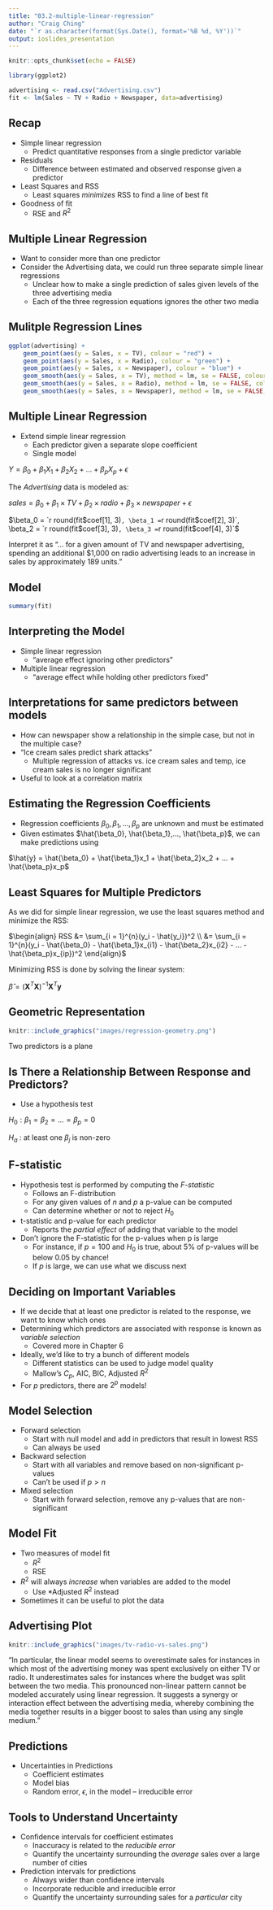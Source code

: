 ```yaml
---
title: "03.2-multiple-linear-regression"
author: "Craig Ching"
date: "`r as.character(format(Sys.Date(), format='%B %d, %Y'))`"
output: ioslides_presentation
---
```


```r
knitr::opts_chunk$set(echo = FALSE)

library(ggplot2)

advertising <- read.csv("Advertising.csv")
fit <- lm(Sales ~ TV + Radio + Newspaper, data=advertising)
```

## Recap

* Simple linear regression
    + Predict quantitative responses from a single predictor variable
* Residuals
    + Difference between estimated and observed response given a predictor
* Least Squares and RSS
    + Least squares *minimizes* RSS to find a line of best fit
* Goodness of fit
    + RSE and $R^2$

## Multiple Linear Regression

* Want to consider more than one predictor
* Consider the Advertising data, we could run three separate simple linear regressions
    + Unclear how to make a single prediction of sales given levels of the three advertising media
    + Each of the three regression equations ignores the other two media

## Mulitple Regression Lines

```r
ggplot(advertising) +
    geom_point(aes(y = Sales, x = TV), colour = "red") +
    geom_point(aes(y = Sales, x = Radio), colour = "green") +
    geom_point(aes(y = Sales, x = Newspaper), colour = "blue") +
    geom_smooth(aes(y = Sales, x = TV), method = lm, se = FALSE, colour = "red") +
    geom_smooth(aes(y = Sales, x = Radio), method = lm, se = FALSE, colour = "green") +
    geom_smooth(aes(y = Sales, x = Newspaper), method = lm, se = FALSE, colour = "blue")
```

## Multiple Linear Regression

* Extend simple linear regression
    + Each predictor given a separate slope coefficient
    + Single model

$Y = \beta_0 + \beta_1 X_1 + \beta_2 X_2 + ... + \beta_p X_p + \epsilon$

The *Advertising* data is modeled as:

$sales = \beta_0 + \beta_1 \times TV + \beta_2 \times radio + \beta_3 \times newspaper + \epsilon$

$\beta_0 = `r round(fit$coef[1], 3)`, \beta_1 = `r round(fit$coef[2], 3)`, \beta_2 = `r round(fit$coef[3], 3)`, \beta_3 = `r round(fit$coef[4], 3)`$

Interpret it as "... for a given amount of TV and newspaper advertising, spending an additional $1,000 on radio advertising leads to an increase in sales by approximately 189 units."

## Model {.smaller}

```r
summary(fit)
```

## Interpreting the Model

* Simple linear regression
    + "average effect ignoring other predictors"
* Multiple linear regression
    + "average effect while holding other predictors fixed"

## Interpretations for same predictors between models

* How can newspaper show a relationship in the simple case, but not in the multiple case?
* "Ice cream sales predict shark attacks"
    + Multiple regression of attacks vs. ice cream sales and temp, ice cream sales is no longer significant
* Useful to look at a correlation matrix

## Estimating the Regression Coefficients

* Regression coefficients $\beta_0, \beta_1, ..., \beta_p$ are unknown and must be estimated
* Given estimates $\hat{\beta_0}, \hat{\beta_1},..., \hat{\beta_p}$, we can make predictions using

$\hat{y} = \hat{\beta_0} + \hat{\beta_1}x_1 + \hat{\beta_2}x_2 + ... + \hat{\beta_p}x_p$

## Least Squares for Multiple Predictors

As we did for simple linear regression, we use the least squares method and minimize the RSS:

$\begin{align}
RSS &= \sum_{i = 1}^{n}(y_i - \hat{y_i})^2 \\
&= \sum_{i = 1}^{n}(y_i - \hat{\beta_0} - \hat{\beta_1}x_{i1} - \hat{\beta_2}x_{i2} - ... -\hat{\beta_p}x_{ip})^2
\end{align}$

Minimizing RSS is done by solving the linear system:

$\hat{\beta} = (\mathbf{X}^T\mathbf{X})^{-1}\mathbf{X}^T\mathbf{y}$

## Geometric Representation

```r
knitr::include_graphics("images/regression-geometry.png")
```

Two predictors is a plane

## Is There a Relationship Between Response and Predictors?

* Use a hypothesis test

$H_0 : \beta_1 = \beta_2 = ... = \beta_p = 0$

$H_a$ : at least one $\beta_j$ is non-zero

## F-statistic

* Hypothesis test is performed by computing the *F-statistic*
    + Follows an F-distribution
    + For any given values of *n* and *p* a p-value can be computed
    + Can determine whether or not to reject $H_0$
* t-statistic and p-value for each predictor
    + Reports the *partial effect* of adding that variable to the model
* Don't ignore the F-statistic for the p-values when p is large
    + For instance, if $p = 100$ and $H_0$ is true, about 5% of p-values will be below 0.05 by chance!
    + If $p$ is large, we can use what we discuss next

## Deciding on Important Variables

* If we decide that at least one predictor is related to the response, we want to know which ones
* Determining which predictors are associated with response is known as *variable selection*
    + Covered more in Chapter 6
* Ideally, we'd like to try a bunch of different models
    + Different statistics can be used to judge model quality
    + Mallow's $C_p$, AIC, BIC, Adjusted $R^2$
* For $p$ predictors, there are $2^p$ models!

## Model Selection

* Forward selection
    + Start with null model and add in predictors that result in lowest RSS
    + Can always be used
* Backward selection
    + Start with all variables and remove based on non-significant p-values
    + Can't be used if $p > n$
* Mixed selection
    + Start with forward selection, remove any p-values that are non-significant

## Model Fit

* Two measures of model fit
    + $R^2$
    + RSE
* $R^2$ will always *increase* when variables are added to the model
    + Use *Adjusted $R^2$ instead
* Sometimes it can be useful to plot the data

## Advertising Plot {.smaller}

```r
knitr::include_graphics("images/tv-radio-vs-sales.png")
```

"In particular, the linear model seems to overestimate sales for instances in which most of the advertising money was spent exclusively on either TV or radio. It underestimates sales for instances where the budget was split between the two media. This pronounced non-linear pattern cannot be modeled accurately using linear regression. It suggests a synergy or interaction effect between the advertising media, whereby combining the media together results in a bigger boost to sales than using any single medium."

## Predictions

* Uncertainties in Predictions
    + Coefficient estimates
    + Model bias
    + Random error, $\epsilon$, in the model -- irreducible error

## Tools to Understand Uncertainty

* Confidence intervals for coefficient estimates
    + Inaccuracy is related to the *reducible error*
    + Quantify the uncertainty surrounding the *average* sales over a large number of cities
* Prediction intervals for predictions
    + Always wider than confidence intervals
    + Incorporate reducible and irreducible error
    + Quantify the uncertainty surrounding sales for a *particular* city
